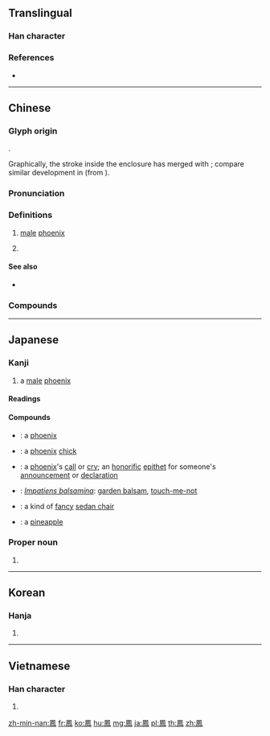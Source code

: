 {{character info/new}}
{{also|凤|鳯}}
==Translingual==
{{commonsrad|196|3}}

===Han character===
{{Han char|rn=196|rad=鳥|as=03|sn=14|four=77210|canj=HNMAF|ids=⿵𠘨𩾏}}

===References===
* {{Han ref|kx=1482.130|dkj=46671|dj=2014.040|hdz=74616.050|uh=9CF3|ud=40179|bh=BBF1|bd=48113}}

----

==Chinese==
{{zh-forms|s=凤|alt=鳯}}

===Glyph origin===
{{Han etym}}
{{Han compound|凡|鳥|t2=bird|ls=psc}}.

Graphically, the stroke inside the enclosure has merged with {{lang|zh|鳥}}; compare similar development in {{och-l|風}} (from {{zh-l|*虫}}).

===Pronunciation===
{{zh-pron
|m=fèng
|c=fung6
|w=3von
|mc=y
|oc=y
|cat=n,pn
}}

===Definitions===
{{zh-hanzi}}

# {{lb|zh|mythology}} [[male]] [[phoenix]]
# {{surname|lang=zh}}

====See also====
* {{zh-l|凰|female phoenix}}

===Compounds===
{{zh-der|鳳凰:phoenix|丹鳳眼|倒鳳顛鸞|乘鸞跨鳳|吳鳳鄉|威鳳|化鴟為鳳|夢吐白鳳|丹鳳城|呂安題鳳|五鳳|彩鳳隨鴉|占鳳|伏龍鳳雛|寬尾鳳蝶|威鳳一羽|桐花鳳|攀龍趨鳳|碧鳳蝶|打鳳牢龍|炮龍烹鳳|拋鸞拆鳳|攀龍託鳳|玄鳳|烹龍煮鳳|祥麟瑞鳳|接輿歌鳳|祥麟威鳳|描鸞刺鳳|炙鳳烹龍|眉橫丹鳳|百鳥朝鳳|禮鳳|揚雄吐鳳|王熙鳳|烹龍炮鳳|潛蛟困鳳|炮鳳烹龍|攀龍附鳳|炰鳳烹龍|朝陽鳴鳳|炮鳳煮龍|打鳳撈龍|鳳求凰|鳳姐|鳳雛|鸞鳳|騰蛟起鳳|龍章鳳篆|麟子鳳雛|麟角鳳毛|鳳紙|跨鳳乘龍|鳳蓋|鳳陽花鼓|鳳毛濟美|鳳鳴朝陽|龍肝鳳髓|鳳雛麟子|鸞鳳和鳴|龍蟠鳳逸|鳳梨|鳳舄|鳳眼果|非鴉非鳳|舞鸞歌鳳|鳳笙|鳳凰來儀|鳳釵|雛鳳|鳳凰臺|鳳奩|鸞鳳之配|龍躍鳳鳴|離鸞別鳳|鳳蝶|龜龍麟鳳|龍鳳餅|龍鳳輦|龍鳳呈祥|龍鳳之表|龍鳳之姿|龍鳳|龍駒鳳雛|龍飛鳳舞|龍章鳳姿|龍車鳳輦|龍興鳳舉|龍翰鳳翼|龍眉鳳眼|龍眉鳳目|鳳冠|麟鳳|麟角鳳距|麟肝鳳髓|鸞鳳雛|鸞翔鳳集|鸞翔鳳翥|鳳闕|鴛儔鳳侶|鳴鳳朝陽|鳳髓龍肝|鳳靡鸞吪|鳳閣龍樓|鳳閣|鳳邸|鳳辣子|鳳輦|鳳藻|鳳舞龍飛|鳳簫|鳳簪|鳳目|鳳皇于蜚|鳳爪|鳳泊鸞飄|鳳池|鳳毛麟角|鳳止高梧|鳳尾草|鳳尾香羅|鳳子|鳳城|鳳吹|鳳去臺空|鳳去秦樓|鳳去樓空|鳳占|鳳凰蛋|鳳凰簫|鳳凰竹|鳳凰木|鳳凰山|鳳凰在笯|鳳凰于飛|鳳冠霞帔|鳳仙花|鳳仙子|鳳穴|題鳳題午|鳳還巢|鳳眼|顛鸞倒鳳|題鳳|鳳友鸞交|鳳翹|鴉巢生鳳|附鳳攀龍|黃鳳蝶|鳳頭鞋|鳳友|雞不及鳳|鸞儔鳳侶|釵頭鳳|鳴鳳|飛鸞輕鳳|龍鳳帖|臺灣鳳蝶|鳳詔|鳳凰池|跨鳳乘鸞|綵鳳|鸞飄鳳泊|鳳舉|麟角鳳觜|鳳毛|麟鳳龜龍|高鳳流麥}}

----

==Japanese==

===Kanji===
{{ja-kanji|grade=n|rs=鳥03}}

# a [[male]] [[phoenix]]

====Readings====
{{ja-readings
|goon=[[ふう]] (fū)
|kanon=[[ほう]] (hō)
|nanori=[[おおとり]] (ōtori), [[ふげ]] (fuge)
}}

====Compounds====
{{der-top|Compounds}}
* {{ja-r|鳳凰|ほうおう}}: a [[phoenix]]
* {{ja-r|鳳雛|ほうすう}}: a [[phoenix]] [[chick]] {{qualifier|young bird}}
* {{ja-r|鳳声|ほうせい}}: a [[phoenix]]'s [[call]] or [[cry]]; an [[honorific]] [[epithet]] for someone's [[announcement]] or [[declaration]]
* {{ja-r|鳳仙花|ほうせんか}}: ''[[Impatiens balsamina]]'': [[garden balsam]], [[touch-me-not]]
* {{ja-r|鳳輦|ほうれん}}: a kind of [[fancy]] [[sedan chair]]
* {{ja-r|鳳梨|ほうり}}: a [[pineapple]]
{{der-bottom}}

{{ja-kanjitab|yomi=k|おおとり}}

===Proper noun===
{{ja-pos|proper|おおとり}}

# {{surname|Japanese|lang=ja|sort=おおとり}}

----

==Korean==

===Hanja===
{{ko-hanja|hangeul=봉|eumhun=|rv=bong|mr=pong|y=pong}}

# {{defn|lang=ko|sort=鳥03}}

----

==Vietnamese==

===Han character===
{{vi-hantu|[[phượng]], [[phụng]]|rs=鳥03}}

# {{defn|lang=vi|sort=鳥03}}

[[zh-min-nan:鳳]]
[[fr:鳳]]
[[ko:鳳]]
[[hu:鳳]]
[[mg:鳳]]
[[ja:鳳]]
[[pl:鳳]]
[[th:鳳]]
[[zh:鳳]]